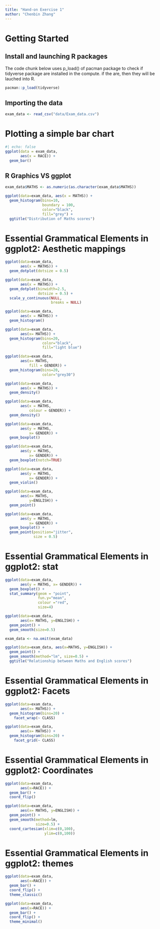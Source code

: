 ---
title: "Hand-on Exercise 1"
author: "Chenbin Zhang"
---

# Getting Started

## Install and launching R packages

The code chunk below uses p_load() of pacman package to check if tidyverse package are installed in the compute. if the are, then they will be lauched into R.

```{r}
pacman::p_load(tidyverse)
```

## Importing the data

```{r}
exam_data <- read_csv("data/Exam_data.csv")
```

# Plotting a simple bar chart

```{r}
#| echo: false
ggplot(data = exam_data,
       aes(x = RACE)) +
  geom_bar()
```

## R Graphics VS ggplot

```{r}
exam_data$MATHS <- as.numeric(as.character(exam_data$MATHS))

ggplot(data=exam_data, aes(x = MATHS)) +
  geom_histogram(bins=10, 
                 boundary = 100,
                 color="black", 
                 fill="grey") +
  ggtitle("Distribution of Maths scores")
```

# Essential Grammatical Elements in ggplot2: Aesthetic mappings

```{r}
ggplot(data=exam_data, 
       aes(x = MATHS)) +
  geom_dotplot(dotsize = 0.5)
```

```{r}
ggplot(data=exam_data, 
       aes(x = MATHS)) +
  geom_dotplot(binwidth=2.5,         
               dotsize = 0.5) +      
  scale_y_continuous(NULL,           
                     breaks = NULL)  
```

```{r}
ggplot(data=exam_data, 
       aes(x = MATHS)) +
  geom_histogram()       
```

```{r}
ggplot(data=exam_data, 
       aes(x= MATHS)) +
  geom_histogram(bins=20,            
                 color="black",      
                 fill="light blue")  
```

```{r}
ggplot(data=exam_data, 
       aes(x= MATHS, 
           fill = GENDER)) +
  geom_histogram(bins=20, 
                 color="grey30")
```

```{r}
ggplot(data=exam_data, 
       aes(x = MATHS)) +
  geom_density()           
```

```{r}
ggplot(data=exam_data, 
       aes(x = MATHS, 
           colour = GENDER)) +
  geom_density()
```

```{r}
ggplot(data=exam_data, 
       aes(y = MATHS,       
           x= GENDER)) +    
  geom_boxplot()            
```

```{r}
ggplot(data=exam_data, 
       aes(y = MATHS, 
           x= GENDER)) +
  geom_boxplot(notch=TRUE)
```

```{r}
ggplot(data=exam_data, 
       aes(y = MATHS, 
           x= GENDER)) +
  geom_violin()
```

```{r}
ggplot(data=exam_data, 
       aes(x= MATHS, 
           y=ENGLISH)) +
  geom_point()            
```

```{r}
ggplot(data=exam_data, 
       aes(y = MATHS, 
           x= GENDER)) +
  geom_boxplot() +                    
  geom_point(position="jitter", 
             size = 0.5)        
```

# Essential Grammatical Elements in ggplot2: stat

```{r}
ggplot(data=exam_data, 
       aes(y = MATHS, x= GENDER)) +
  geom_boxplot() +
  stat_summary(geom = "point",       
               fun.y="mean",         
               colour ="red",        
               size=4)               
```

```{r warning= FALSE}
ggplot(data=exam_data, 
       aes(x= MATHS, y=ENGLISH)) +
  geom_point() +
  geom_smooth(size=0.5)         
```

```{r}

exam_data <- na.omit(exam_data)

ggplot(data=exam_data, aes(x=MATHS, y=ENGLISH)) +
  geom_point() +
  geom_smooth(method="lm", size=0.5) +
  ggtitle("Relationship between Maths and English scores")

```

# Essential Grammatical Elements in ggplot2: Facets

```{r}
ggplot(data=exam_data, 
       aes(x= MATHS)) +
  geom_histogram(bins=20) +
    facet_wrap(~ CLASS)
```

```{r}
ggplot(data=exam_data, 
       aes(x= MATHS)) +
  geom_histogram(bins=20) +
    facet_grid(~ CLASS)
```

# Essential Grammatical Elements in ggplot2: Coordinates

```{r}
ggplot(data=exam_data, 
       aes(x=RACE)) +
  geom_bar() +
  coord_flip()
```

```{r}
ggplot(data=exam_data, 
       aes(x= MATHS, y=ENGLISH)) +
  geom_point() +
  geom_smooth(method=lm, 
              size=0.5) +  
  coord_cartesian(xlim=c(0,100),
                  ylim=c(0,100))
```

# Essential Grammatical Elements in ggplot2: themes

```{r}
ggplot(data=exam_data, 
       aes(x=RACE)) +
  geom_bar() +
  coord_flip() +
  theme_classic()
```

```{r}
ggplot(data=exam_data, 
       aes(x=RACE)) +
  geom_bar() +
  coord_flip() +
  theme_minimal()
```
